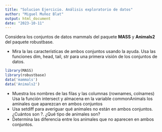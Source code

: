 ```yaml
---
title: "Solucion Ejercicio. Análisis exploratorio de datos"
author: "Miguel Muñoz Blat"
output: html_document
date: "2023-10-11"
---
```


Considera los conjuntos de datos mammals del paquete **MASS** y **Animals2** del paquete robustbase.

+ Mira la las características de ambos conjuntos usando la ayuda.
Usa las funciones dim, head, tail, str para una primera visión de los conjuntos de datos.

```r
library(MASS)
library(robustbase)
data('mammals')
data('Animals2')
```


+ Muestra los nombres de las filas y las columnas (rownames, colnames)
Usa la función intersect y almacena en la variable commonAnimals los aminales que aparezcan en ambos conjuntos
+ Usa setdiff para averiguar qué animales no están en ambos conjuntos. ¿Cuántos son ?. ¿Qué tipo de animales son?
+ Determina las diferencia entre los animales que no aparecen en ambos conjuntos.